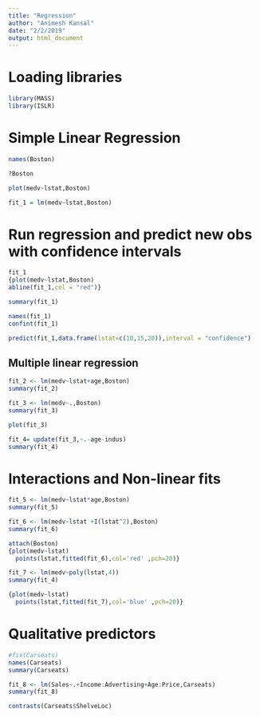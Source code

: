 ```yaml
---
title: "Regression"
author: "Animesh Kansal"
date: "2/2/2019"
output: html_document
---
```


# Loading libraries
```r
library(MASS)
library(ISLR)
```


# Simple Linear Regression 
```r
names(Boston)

?Boston

plot(medv~lstat,Boston)

fit_1 = lm(medv~lstat,Boston)
```

# Run regression and predict new obs with confidence intervals
```r

fit_1
{plot(medv~lstat,Boston)
abline(fit_1,col = "red")}

summary(fit_1)

names(fit_1)
confint(fit_1)

predict(fit_1,data.frame(lstat=c(10,15,20)),interval = "confidence")
```

## Multiple linear regression

```r
fit_2 <- lm(medv~lstat+age,Boston)
summary(fit_2)

fit_3 <- lm(medv~.,Boston)
summary(fit_3)

plot(fit_3)

```

```r

fit_4= update(fit_3,~.-age-indus)
summary(fit_4)
```


# Interactions and Non-linear fits
```r

fit_5 <- lm(medv~lstat*age,Boston)
summary(fit_5)

fit_6 <- lm(medv~lstat +I(lstat^2),Boston)
summary(fit_6)

attach(Boston)
{plot(medv~lstat)
  points(lstat,fitted(fit_6),col='red' ,pch=20)}

fit_7 <- lm(medv~poly(lstat,4))
summary(fit_4)

{plot(medv~lstat)
  points(lstat,fitted(fit_7),col='blue' ,pch=20)}

```

# Qualitative predictors
```r
#fix(Carseats)
names(Carseats)
summary(Carseats)

fit_8 <- lm(Sales~.+Income:Advertising+Age:Price,Carseats)
summary(fit_8)

contrasts(Carseats$ShelveLoc)
```